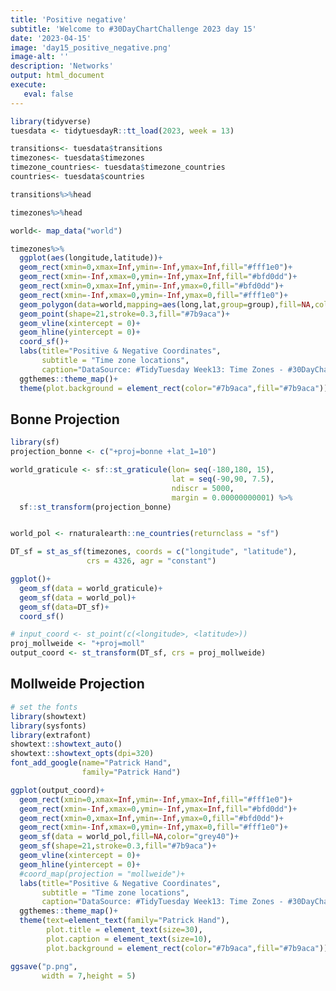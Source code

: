 ```yaml
---
title: 'Positive negative'
subtitle: 'Welcome to #30DayChartChallenge 2023 day 15'
date: '2023-04-15'
image: 'day15_positive_negative.png'
image-alt: ''
description: 'Networks'
output: html_document
execute: 
   eval: false
---
```



```r
library(tidyverse)
tuesdata <- tidytuesdayR::tt_load(2023, week = 13)
```

```r
transitions<- tuesdata$transitions
timezones<- tuesdata$timezones
timezone_countries<- tuesdata$timezone_countries
countries<- tuesdata$countries
```

```r
transitions%>%head
```

```r
timezones%>%head
```

```r
world<- map_data("world")

timezones%>%
  ggplot(aes(longitude,latitude))+
  geom_rect(xmin=0,xmax=Inf,ymin=-Inf,ymax=Inf,fill="#fff1e0")+
  geom_rect(xmin=-Inf,xmax=0,ymin=-Inf,ymax=Inf,fill="#bfd0dd")+
  geom_rect(xmin=0,xmax=Inf,ymin=-Inf,ymax=0,fill="#bfd0dd")+
  geom_rect(xmin=-Inf,xmax=0,ymin=-Inf,ymax=0,fill="#fff1e0")+
  geom_polygon(data=world,mapping=aes(long,lat,group=group),fill=NA,color="grey")+
  geom_point(shape=21,stroke=0.3,fill="#7b9aca")+
  geom_vline(xintercept = 0)+
  geom_hline(yintercept = 0)+
  coord_sf()+
  labs(title="Positive & Negative Coordinates",
       subtitle = "Time zone locations",
       caption="DataSource: #TidyTuesday Week13: Time Zones - #30DayChartChallenge Day15: positive/negative\nDataViz: Federica Gazzelloni")+
  ggthemes::theme_map()+
  theme(plot.background = element_rect(color="#7b9aca",fill="#7b9aca"))
```



## Bonne Projection

```r
library(sf)
projection_bonne <- c("+proj=bonne +lat_1=10")

world_graticule <- sf::st_graticule(lon= seq(-180,180, 15),
                                    lat = seq(-90,90, 7.5),
                                    ndiscr = 5000,
                                    margin = 0.00000000001) %>%
  sf::st_transform(projection_bonne)


world_pol <- rnaturalearth::ne_countries(returnclass = "sf")

DT_sf = st_as_sf(timezones, coords = c("longitude", "latitude"), 
                 crs = 4326, agr = "constant")

ggplot()+
  geom_sf(data = world_graticule)+
  geom_sf(data = world_pol)+
  geom_sf(data=DT_sf)+
  coord_sf()
```


```r
# input_coord <- st_point(c(<longitude>, <latitude>))
proj_mollweide <- "+proj=moll"
output_coord <- st_transform(DT_sf, crs = proj_mollweide)
```

## Mollweide Projection
```r
# set the fonts
library(showtext)
library(sysfonts)
library(extrafont)
showtext::showtext_auto()
showtext::showtext_opts(dpi=320)
font_add_google(name="Patrick Hand",
                family="Patrick Hand")
```

```r
ggplot(output_coord)+
  geom_rect(xmin=0,xmax=Inf,ymin=-Inf,ymax=Inf,fill="#fff1e0")+
  geom_rect(xmin=-Inf,xmax=0,ymin=-Inf,ymax=Inf,fill="#bfd0dd")+
  geom_rect(xmin=0,xmax=Inf,ymin=-Inf,ymax=0,fill="#bfd0dd")+
  geom_rect(xmin=-Inf,xmax=0,ymin=-Inf,ymax=0,fill="#fff1e0")+
  geom_sf(data = world_pol,fill=NA,color="grey40")+
  geom_sf(shape=21,stroke=0.3,fill="#7b9aca")+
  geom_vline(xintercept = 0)+
  geom_hline(yintercept = 0)+
  #coord_map(projection = "mollweide")+
  labs(title="Positive & Negative Coordinates",
       subtitle = "Time zone locations",
       caption="DataSource: #TidyTuesday Week13: Time Zones - #30DayChartChallenge Day15: positive/negative\nDataViz: Federica Gazzelloni")+
  ggthemes::theme_map()+
  theme(text=element_text(family="Patrick Hand"),
        plot.title = element_text(size=30),
        plot.caption = element_text(size=10),
        plot.background = element_rect(color="#7b9aca",fill="#7b9aca"))
```

```r
ggsave("p.png",
       width = 7,height = 5)
```

